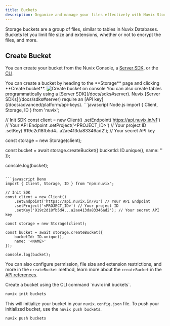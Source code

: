 ```yaml
---
title: Buckets
description: Organize and manage your files effectively with Nuvix Storage Buckets. Explore how to create, configure, and use storage buckets for seamless file organization.
---
```


Storage buckets are a group of files, similar to tables in Nuvix Databases.
Buckets let you limit file size and extensions, whether or not to encrypt the files, and more.

## Create Bucket

You can create your bucket from the Nuvix Console, a [Server SDK](/docs/sdks#server), or the [CLI](/docs/tooling/command-line/buckets).

<Tabs>
<Tab title="Console">
You can create a bucket by heading to the **Storage** page and clicking **Create bucket**.

<Frame>
<img src="/images/docs/storage/create-bucket.png" alt="Create bucket on console" />
</Frame>
</Tab>

<Tab title="Server SDK">
You can also create tables programmatically using a [Server SDK](/docs/sdks#server). Nuvix [Server SDKs](/docs/sdks#server) require an [API key](/docs/advanced/platform/api-keys).

<CodeGroup>
```javascript Node.js
import { Client, Storage, ID } from 'nuvix';

// Init SDK
const client = new Client()
    .setEndpoint('https://api.nuvix.in/v1') // Your API Endpoint
    .setProject('<PROJECT_ID>') // Your project ID
    .setKey('919c2d18fb5d4...a2ae413da83346ad2'); // Your secret API key

const storage = new Storage(client);

const bucket = await storage.createBucket({
    bucketId: ID.unique(),
    name: '<NAME>'
});

console.log(bucket);
```

```javascript Deno
import { Client, Storage, ID } from "npm:nuvix";

// Init SDK
const client = new Client()
    .setEndpoint('https://api.nuvix.in/v1') // Your API Endpoint
    .setProject('<PROJECT_ID>') // Your project ID
    .setKey('919c2d18fb5d4...a2ae413da83346ad2'); // Your secret API key

const storage = new Storage(client);

const bucket = await storage.createBucket({
    bucketId: ID.unique(),
    name: '<NAME>'
});

console.log(bucket);
```
</CodeGroup>

You can also configure permission, file size and extension restrictions, and more in the `createBucket` method, learn more about the `createBucket` in the [API references](/docs/references/cloud/server-nodejs/storage#createBucket).
</Tab>

<Tab title="CLI">
Create a bucket using the CLI command `nuvix init buckets`.

```bash
nuvix init buckets
```

This will initialize your bucket in your `nuvix.config.json` file. To push your initialized bucket, use the `nuvix push buckets`.

```bash
nuvix push buckets
```
</Tab>

</Tabs>